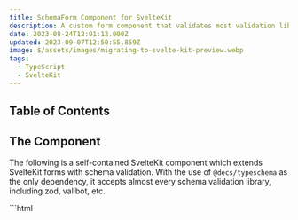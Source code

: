 ```yaml
---
title: SchemaForm Component for SvelteKit
description: A custom form component that validates most validation library schemas.
date: 2023-08-24T12:01:12.000Z
updated: 2023-09-07T12:50:55.859Z
image: $/assets/images/migrating-to-svelte-kit-preview.webp
tags:
  - TypeScript
  - SvelteKit
---
```


## Table of Contents

## The Component

The following is a self-contained SvelteKit component which extends SvelteKit forms with schema validation. With the use of `@decs/typeschema` as the only dependency, it accepts almost every schema validation library, including zod, valibot, etc.

<CombinedBlock>
	```html
	<!-- @/components/SchemaForm.svelte -->
	<script lang="ts" context="module">
		import type { Infer, InferIn, Schema } from "@decs/typeschema";
		import { validate } from "@decs/typeschema";

		const stringify = "validated";

		export async function parseFormData<TSchema extends Schema>(formData: FormData, schema: TSchema): Promise<Infer<TSchema>> {
			const data = (formData.get(stringify) as string) || "{}";
			const result = await validate(schema, JSON.parse(data));
			if ("issues" in result && result.issues.length) {
				throw new Error(result.issues.map((i) => i.message).join("\n"));
			}
			if (!("data" in result)) throw new Error("No data returned");
			return result.data;
		}
	</script>

	<script lang="ts" generics="TSchema extends Schema">
		import { enhance } from "$app/forms";
		import { beforeNavigate } from "$app/navigation";
		import type { ActionResult } from "@sveltejs/kit";
		import { createEventDispatcher } from "svelte";

		const dispatch = createEventDispatcher<{
			"before-submit": null;
			"after-submit": ActionResult;
			validate: {
				data?: Infer<TSchema>;
				changes: typeof changes;
				errors: typeof errors;
				setError: typeof setError;
			};
		}>();

		let elForm: HTMLFormElement;
		let validatedData: Infer<Schema>;
		let changes: Array<string> = [];

		export let schema: TSchema;
		export let data: InferIn<TSchema>;
		export let action: string;
		export let method = "POST";
		export let resetOnSave = false;
		export let saving = false;
		export let errors = { form: "", ...emptyClone(data) };

		let initialErrors = structuredClone(errors);

		async function checkErrors(data: InferIn<TSchema>) {
			errors = { form: "", ...emptyClone(data) };
			const result = await validate(schema, data);
			if ("data" in result) {
				dispatch("validate", { data: (validatedData = result.data), changes, errors, setError });
			} else if ("issues" in result) {
				result.issues.forEach((issue) => {
					if (!issue.path) issue.path = ["form"];
					if (saving || changes.includes(issue.path.join("."))) {
						setError(issue.path.join(".") as Paths<typeof errors, 4>, issue.message);
					}
				});
				dispatch("validate", { changes, errors, setError });
			}
		}

		function checkChanges() {
			const formStructureIsDiff = JSON.stringify(emptyClone(errors)) !== JSON.stringify(initialErrors);
			changes = !saving
				? [...elForm.querySelectorAll("[data-dirty]")]
						.map((el) => el.getAttribute("name") || "hidden")
						.concat(formStructureIsDiff ? "form" : "")
						.filter(Boolean)
				: [];

			checkErrors(data);
		}

		$: {
			if (saving || (elForm && data)) {
				checkChanges();
				setTimeout(() => {
					elForm.querySelectorAll(":is(input, textarea, select):not([data-listener])").forEach((el) => {
						el.setAttribute("data-listener", "");
						el.addEventListener("input", (ev: Event) => {
							if (ev.currentTarget instanceof Element && !ev.currentTarget.hasAttribute("data-dirty")) {
								ev.currentTarget.setAttribute("data-dirty", "");
								checkChanges();
							}
						});
					});
				}, 10);
			}
		}

		beforeNavigate((nav) => {
			checkChanges();
			if (changes.length) {
				if (!confirm("You have unsaved changes. Are you sure you want to leave this page?")) nav.cancel();
			}
		});

		function hasValues(obj: object): boolean {
			return Object.values(obj).some((v) => (v && typeof v == "object" ? hasValues(v) : v));
		}

		type DeepStringify<T> = {
			[K in keyof T]: T[K] extends Array<infer E>
				? DeepStringify<Array<E>>
				: T[K] extends Date | Blob | File
				? string
				: T[K] extends object
				? DeepStringify<T[K]>
				: string;
		};

		function emptyClone<S extends Schema, T extends InferIn<S>>(data: T): DeepStringify<T> {
			const result: any = Array.isArray(data) ? [] : {};
			for (const key in data) {
				if (data[key] && ["Object", "Array"].includes((data[key] as object).constructor.name)) {
					result[key] = emptyClone(data[key]);
				} else result[key] = "";
			}
			return result;
		}

		type Join<K, P> = K extends string | number
			? P extends string | number
				? `${K}${"" extends P ? "" : "."}${P}`
				: never
			: never;

		type Prev = [never, 0, 1, 2, 3, 4, 5, 6, 7, 8, 9, 10, 11, 12, 13, 14, 15, 16, 17, 18, 19, 20, ...0[]];

		type Paths<T, D extends number = 10> = [D] extends [never]
			? never
			: T extends object
			? { [K in keyof T]-?: K extends string | number ? `${K}` | Join<K, Paths<T[K], Prev[D]>> : never }[keyof T]
			: "";

		function setError(path: Paths<typeof errors, 4>, value: string) {
			const keys = `${path}`.split(".");
			const lastKey = keys.pop();
			const pointer = keys.reduce((accumulator: { [x: string]: any }, currentValue: string | number) => {
				if (accumulator[currentValue] === undefined) accumulator[currentValue] = {};
				return accumulator[currentValue];
			}, errors);
			if (typeof lastKey !== "undefined") {
				pointer[lastKey] = value;
				errors = pointer as any;
			}
		}
	</script>
	```
	```tsx
	<form
		{method}
		{action}
		{...$$restProps}
		bind:this={elForm}
		novalidate
		use:enhance={async (f) => {
			dispatch("before-submit");
			saving = true;

			await checkErrors(data);
			if (hasValues(errors)) {
				saving = false;
				return f.cancel();
			}

			if (validatedData && typeof validatedData === "object" && !(stringify in validatedData)) {
				for (const key of [...f.formData.keys()]) {
					if (key === stringify) continue;
					if (f.formData.get(key) instanceof File) continue;
					f.formData.delete(key);
				}
				f.formData.set(stringify, JSON.stringify(validatedData));
			}

			return async ({ update, result }) => {
				await update({ reset: resetOnSave });
				dispatch("after-submit", result);
				if (
					(result.type === "success" && result.data && "error" in result.data) ||
					!["redirect", "success"].includes(result.type)
				) {
					saving = false;
				}
			};
		}}
	>
		<slot errors={errors} saving={saving} />
	</form>
	```
</CombinedBlock>

### Example

Using this component is very simple. In your `+page.svelte`, simply add it like you would another form and pass it an object schema and a data object. It also returns a `saving` boolean and `errors` object. Both `data` and `errors` are typesafe based on the the structure of your object schema.

```typescript
// $libs/types/schemas
import { object, string, email } from "valibot";

export const subscribeSchema = object({ email: string([email("Must be a valid email")]) });
```
<CombinedBlock>
	```html
	<!-- +page.svelte -->
	<script lang="ts">
		import SchemaForm from "$lib/components/SchemaForm.svelte";
		import { subscribeSchema } from "$lib/types/schemas";

		let data = { email: "" };
	</script>
	```
	```tsx
	<SchemaForm action="?/subscribe" schema="{subscribeSchema}" data={data} let:saving let:errors resetOnSave>
		<label>Subscribe to our newsletter</label>
		<input name="email" bind:value="{data.email}" required />
		{#if errors.email}
			<span class="error">{errors.email}</span>
		{/if}
		<button disabled="{saving}">Subscribe</button>
	</SchemaForm>
	```
</CombinedBlock>

Then in your server action, you can use the method `parseFormData` from the component file to parse the form data on the server getting validated data object.

```typescript
// +page.server.ts
import { parseFormData } from "$lib/components/SchemaForm.svelte";
import { subscribeSchema } from "$lib/types/schemas";

export const actions = {
	subscribe: async (event) => {
		try {
			const data = await event.request.formData();
			const parsedData = await parseFormData(data, subscribeSchema);
			//    ^? { email: string }
			...
		} catch (error) {
			...
		}
	}
};
```

## Extending the Error Checking

The component also returns a `validate` event that you can use to extend the error checking. It returns the following:

```yaml
data: The validated data object
changes: The names of the fields that have changed as an array of strings
errors: The errors object, which is a clone of the data object with empty strings as values
setError: A function to set an error
```

The `setError` function is also type-safe. It takes two arguments: the `path` to the error as a string, and the error `message` as a string. The `path` parameter will have autocomplete based on a dot-separated string that corresponds to the data object path. See the [Field Names](#field-names) section for more information.

You can use this event to add custom error checking to your form. For example, if you have a password field and a confirm password field, you can use the `validate` event to check that they match.

<CombinedBlock>
	```html
	<!-- +page.svelte -->
	<script lang="ts">
		import SchemaForm from "$lib/components/SchemaForm.svelte";
		import { subscribeSchema } from "$lib/types/schemas";

		let data = { email: "", password: "", confirmPassword: "" };
	</script>
	```
	```tsx
	<SchemaForm 
		action="?/subscribe"
		schema={subscribeSchema}
		data={data}
		let:saving
		let:errors
		resetOnSave
		on:validate={(event) => {
			const { data, setError } = event.detail;
			if (data.password !== data.confirmPassword) {
				setError("confirmPassword", "Passwords do not match");
			}
		}}>
		<div class="field">
			<label>Email</label>
			<input name="email" bind:value={data.email} required />
			{#if errors.email}
				<span class="error">{errors.email}</span>
			{/if}
		</div>
		<div class="field">
			<label>Password</label>
			<input name="password" type="password" bind:value={data.password} required />
			{#if errors.password}
				<span class="error">{errors.password}</span>
			{/if}
		</div>
		<div class="field">
			<label>Confirm Password</label>
			<input name="confirmPassword" type="password" bind:value={data.confirmPassword} required />
			{#if errors.confirmPassword}
				<span class="error">{errors.confirmPassword}</span>
			{/if}
		</div>
		<button disabled={saving}>Subscribe</button>
	</SchemaForm>
	```
</CombinedBlock>

## Some Things to Note

### Field Names

Error checking will always work on submit, but for error checking to work correctly upon input changes, field names should be the data object path that corresponds to that field. For example, if your data is:

```typescript
{
	a: {
		b: [{ c: 1 }];
	}
}
```

Then the field name for `c` should be `name="a.b.{index}.c"`.

### Dates and Files

When the form is submitted, the FormData object is converted to a stringified JSON object and then revalidated on the server side with `parseFormData`. This may cause issues with files and dates.

- **Dates:** The form data gets stringified as JSON, so in order for `parseFormData` to parse it to the correct type, your schema should coerce it back to a Date object, if that is the type you require.
- **Files:** As with dates, when a File object is stringified it becomes an empty object like `{}`, so ensure your schema takes that into account, or have a separate schema for your backend. Files remain included in the FormData object with their field names as keys, so they can and should be handled separately.

#### Examples using Valibot

```typescript
// Transforms a Date, string, or number into a Date
export const dateSchema = transform(
	// Input types: Date, string, number
	union(
		[date(), string([iso()]), number([minValue(0)])], 
		"Must be a valid Date object, ISO string, or UNIX timestamp"
	),
	// Output type: Date
	input => new Date(input)
);

// Validates against both Blob and {} types. Files are an instance of the Blob class.
export const fileSchema = union([blob(), object({})]);
```

The `iso()` validator is a more powerful [custom validator](/blog/custom-valibot) that I wrote. If you'd rather use a function built-in to Valibot, I'd recommend `isoTimestamp()`.
